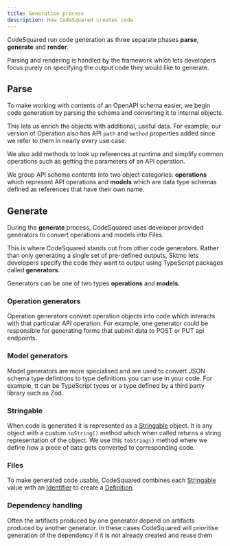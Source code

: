 ```yaml
---
title: Generation process
description: How CodeSquared creates code
---
```


CodeSquared run code generation as three separate phases **parse**, **generate** and **render**.

Parsing and rendering is handled by the framework which lets developers focus purely on
specifying the output code they would like to generate.

## Parse

To make working with contents of an OpenAPI schema easier, we begin code generation by parsing
the schema and converting it to internal objects.

This lets us enrich the objects with additional, useful data. For example, our version of 
Operation also has API `path` and `method` properties added since we refer to them in
nearly every use case.

We also add methods to look up references at runtime and simplify common operations such
as getting the parameters of an API operation.

We group API schema contents into two object categories: **operations** which represent 
API operations and **models** which are data type schemas defined as references that
have their own name.

## Generate

During the **generate** process, CodeSquared uses developer provided generators to convert
operations and models into Files.

This is where CodeSquared stands out from other code generators. Rather than only generating
a single set of pre-defined outputs, Sktmc lets developers specify the code they want
to output using TypeScript packages called **generators**.

Generators can be one of two types **operations** and **models**.

### Operation generators

Operation generators convert operation objects into code which interacts with that
particular API operation. For example, one generator could be responsible for generating
forms that submit data to POST or PUT api endpoints.

### Model generators

Model generators are more specialised and are used to convert JSON schema type defintions
to type definitions you can use in your code. For example, tt can be TypeScript types or 
a type defined by a third party library such as Zod.

### Stringable

When code is generated it is represented as a [Stringable](/stringable) object. It is any 
object with a custom `toString()` method which when called returns a string representation
of the object. We use this `toString()` method where we define how a piece of data gets
converted to corresponding code.

### Files

To make generated code usable, CodeSquared combines each [Stringable](/stringable) value with an
[Identifier](/identifier) to create a [Definition](/definition). 




### Dependency handling

Often the artifacts produced by one generator depend on artifacts produced by another
generator. In these cases CodeSquared will prioritise generation of the dependency if it is not
already created and reuse them 



